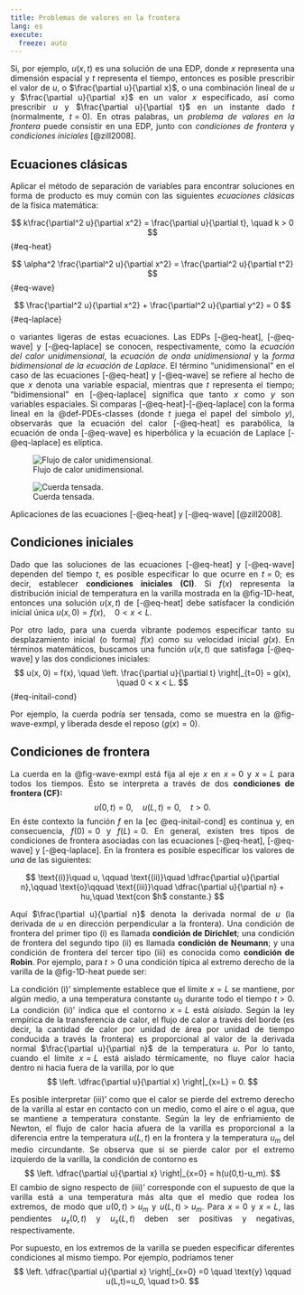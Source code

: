 ```yaml
---
title: Problemas de valores en la frontera
lang: es
execute: 
  freeze: auto
---
```

::: {style="text-align: justify"}
Si, por ejemplo, $u(x, t)$ es una solución de una EDP, donde $x$ representa una dimensión espacial y $t$ representa el tiempo, entonces es posible prescribir el valor de $u$, o $\frac{\partial u}{\partial x}$, o una combinación lineal de $u$ y $\frac{\partial u}{\partial x}$ en un valor $x$ especificado, así como prescribir $u$ y $\frac{\partial u}{\partial t}$ en un instante dado $t$ (normalmente, $t=0$). En otras palabras, un *problema de valores en la frontera* puede consistir en una EDP, junto con *condiciones de frontera* y *condiciones iniciales* [@zill2008].

## Ecuaciones clásicas 
Aplicar el método de separación de variables para encontrar soluciones en forma de producto es muy común con las siguientes *ecuaciones clásicas* de la física matemática:  

$$  
k\frac{\partial^2 u}{\partial x^2} = \frac{\partial u}{\partial t}, \quad k > 0  
$$ {#eq-heat}

$$  
\alpha^2 \frac{\partial^2 u}{\partial x^2} = \frac{\partial^2 u}{\partial t^2}  
$$ {#eq-wave} 

$$  
\frac{\partial^2 u}{\partial x^2} + \frac{\partial^2 u}{\partial y^2} = 0  
$$ {#eq-laplace} 

o variantes ligeras de estas ecuaciones. Las EDPs [-@eq-heat], [-@eq-wave] y [-@eq-laplace] se conocen, respectivamente, como la *ecuación del calor unidimensional*, la *ecuación de onda unidimensional* y la *forma bidimensional de la ecuación de Laplace*. El término "unidimensional" en el caso de las ecuaciones [-@eq-heat] y [-@eq-wave] se refiere al hecho de que $x$ denota una variable espacial, mientras que $t$ representa el tiempo; "bidimensional" en [-@eq-laplace] significa que tanto $x$ como $y$ son variables espaciales. Si comparas [-@eq-heat]-[-@eq-laplace] con la forma lineal en la @def-PDEs-classes (donde $t$ juega el papel del símbolo $y$), observarás que la ecuación del calor [-@eq-heat] es parabólica, la ecuación de onda [-@eq-wave] es hiperbólica y la ecuación de Laplace [-@eq-laplace] es elíptica.

::: {#fig-examples-eqs layout-ncol=2}

![Flujo de calor unidimensional.](images/cross-section.png){#fig-1D-heat}

![Cuerda tensada.](images/wave-eq.png){#fig-wave-exmpl }

Aplicaciones de las ecuaciones [-@eq-heat] y [-@eq-wave] [@zill2008].
:::

## Condiciones iniciales
Dado que las soluciones de las ecuaciones [-@eq-heat] y [-@eq-wave] dependen del tiempo $t$, es posible especificar lo que ocurre en $t = 0$; es decir, establecer **condiciones iniciales (CI)**. Si $f(x)$ representa la distribución inicial de temperatura en la varilla mostrada en la @fig-1D-heat, entonces una solución $u(x, t)$ de [-@eq-heat] debe satisfacer la condición inicial única $u(x, 0) = f(x), \quad 0 < x < L$.

Por otro lado, para una cuerda vibrante podemos especificar tanto su desplazamiento inicial (o forma) $f(x)$ como su velocidad inicial $g(x)$. En términos matemáticos, buscamos una función $u(x, t)$ que satisfaga [-@eq-wave] y las dos condiciones iniciales:
$$
u(x, 0) = f(x), \quad \left. \frac{\partial u}{\partial t} \right|_{t=0} = g(x), \quad 0 < x < L.
$$ {#eq-initail-cond}

Por ejemplo, la cuerda podría ser tensada, como se muestra en la @fig-wave-exmpl, y liberada desde el reposo $(g(x)=0)$.

## Condiciones de frontera
La cuerda en la @fig-wave-exmpl está fija al eje $x$ en $x=0$ y $x=L$ para todos los tiempos. Ésto se interpreta a través de dos **condiciones de frontera (CF):**
$$
u(0,t) = 0, \quad u(L,t)=0, \quad t>0.
$$
En éste contexto la función $f$ en la [ec @eq-initail-cond] es continua y, en consecuencia, $f(0)=0$ y $f(L)=0$. En general, existen tres tipos de condiciones de frontera asociadas con las ecuaciones [-@eq-heat], [-@eq-wave] y [-@eq-laplace]. En la frontera es posible especificar los valores de *una* de las siguientes:

$$
\text{(i)}\quad u, \qquad \text{(ii)}\quad \dfrac{\partial u}{\partial n},\qquad \text{o}\qquad \text{(iii)}\quad \dfrac{\partial u}{\partial n} + hu,\quad \text{con $h$ constante.}
$$

Aquí $\frac{\partial u}{\partial n}$ denota la derivada normal de $u$ (la derivada de $u$ en dirección perpendicular a la frontera). Una condición de frontera del primer tipo (i) es llamada **condición de Dirichlet**; una condición de frontera del segundo tipo (ii) es llamada **condición de Neumann**; y una condición de frontera del tercer tipo (iii) es conocida como **condición de Robin**. Por ejemplo, para $t>0$ una condición típica al extremo derecho de la varilla de la @fig-1D-heat puede ser:


\begin{align*}
  \text{(i)}'   &\quad u(L,t) = u_0, \text{  con } u_0 \text{ constante} \\ \\
  \text{(ii)}'  &\quad \left. \dfrac{\partial u}{\partial x} \right|_{x=L} = 0 \\ \\
  \text{(iii)}' &\quad \left. \dfrac{\partial u}{\partial x} \right|_{x=L} = -h(u(L,t)-u_m),\text{  con } h>0 \text{ y } u_m \text{ constantes}
\end{align*}

La condición (i)' simplemente establece que el límite $x=L$ se mantiene, por algún medio, a una temperatura constante $u_0$ durante todo el tiempo $t>0$. La condición (ii)' indica que el contorno $x=L$ está *aislado*. Según la ley empírica de la transferencia de calor, el flujo de calor a través del borde (es decir, la cantidad de calor por unidad de área por unidad de tiempo conducida a través la frontera) es proporcional al valor de la derivada normal $\frac{\partial u}{\partial n}$ de la temperatura $u$. Por lo tanto, cuando el límite $x=L$ está aislado térmicamente, no fluye calor hacia dentro ni hacia fuera de la varilla, por lo que
$$
\left. \dfrac{\partial u}{\partial x} \right|_{x=L} = 0.
$$

Es posible interpretar (iii)' como que el calor se pierde del extremo derecho de la varilla al estar en contacto con un medio, como el aire o el agua, que se mantiene a temperatura constante. Según la ley de enfriamiento de Newton, el flujo de calor hacia afuera de la varilla es proporcional a la diferencia entre la temperatura $u(L, t)$ en la frontera y la temperatura $u_m$ del medio circundante. Se observa que si se pierde calor por el extremo izquierdo de la varilla, la condición de contorno es
$$
\left. \dfrac{\partial u}{\partial x} \right|_{x=0} = h(u(0,t)-u_m).
$$
El cambio de signo respecto de (iii)' corresponde con el supuesto de que la varilla está a una temperatura más alta que el medio que rodea los extremos, de modo que $u(0, t) > u_m$ y $u(L, t) > u_m$. Para $x=0$ y $x=L$, las pendientes $u_x(0, t)$ y $u_x(L, t)$ deben ser positivas y negativas, respectivamente.

Por supuesto, en los extremos de la varilla se pueden especificar diferentes condiciones al mismo tiempo. Por ejemplo, podríamos tener
$$
\left. \dfrac{\partial u}{\partial x} \right|_{x=0} =0 \quad \text{y} \qquad u(L,t)=u_0, \quad t>0.
$$

:::